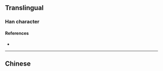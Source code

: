 {{character info/new}}
{{also|櫻}}
==Translingual==
{{Han simplified forms|櫻|桜|樱}}

===Han character===
{{Han char|rn=75|rad=木|as=11|sn=15|four=|canj=DBOV|ids=⿰木婴}}

====References====
* {{Han ref|kx=0551.181|hdz=21280.050|uh=6A31|ud=27185}}

----

==Chinese==
{{zh-see|櫻}}